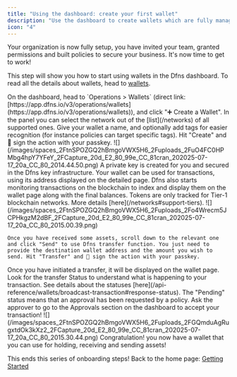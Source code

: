 ```yaml
---
title: "Using the dashboard: create your first wallet"
description: "Use the dashboard to create wallets which are fully managed and controlled by your company."
icon: "4"
---
```


Your organization is now fully setup, you have invited your team, granted permissions and built policies to secure your business. It's now time to get to work!

This step will show you how to start using wallets in the Dfns dashboard. To read all the details about wallets, head to [wallets](/api-reference/wallets).

<Steps>
  <Step title="Create a new wallet">
    On the dashboard, head to `Operations > Wallets` (direct link: [https://app.dfns.io/v3/operations/wallets](https://app.dfns.io/v3/operations/wallets)), and click "➕ Create a Wallet". In the panel you can select the network out of the [list](/networks) of all supported ones. Give your wallet a name, and optionally add tags for easier recognition (for instance policies can target specific tags). Hit "Create" and 🔑 sign the action with your passkey.
    <Frame>![](/images/spaces_2FtnSPOZGQ2hBmgoVWX5H6_2Fuploads_2FuO4FC0HPMbg4hpY7YFeY_2FCapture_20d_E2_80_99e_CC_81cran_202025-07-17_20a_CC_80_2014.44.50.png)</Frame>
  </Step>

  <Step title="Use your wallets">
    A private key is created for you and secured in the Dfns key infrastructure. Your wallet can be used for transactions, using its address displayed on the detailed page. Dfns also starts monitoring transactions on the blockchain to index and display them on the wallet page along with the final balances.
    <Info>
      Tokens are only tracked for Tier-1 blockchain networks. More details [here](/networks#support-tiers).
    </Info>
    <Frame>![](/images/spaces_2FtnSPOZGQ2hBmgoVWX5H6_2Fuploads_2Fo4Wrecm5JCPHkgzM2dBF_2FCapture_20d_E2_80_99e_CC_81cran_202025-07-17_20a_CC_80_2015.00.39.png)</Frame>

    Once you have received some assets, scroll down to the relevant one and click "Send" to use Dfns transfer function. You just need to provide the destination wallet address and the amount you wish to send. Hit "Transfer" and 🔑 sign the action with your passkey.
  </Step>

  <Step title="Monitor your transactions">
    Once you have initiated a transfer, it will be displayed on the wallet page. Look for the transfer Status to understand what is happening to your transaction. See details about the statuses [here](/api-reference/wallets/broadcast-transaction#response-status).
    <Info>
      The "Pending" status means that an approval has been requested by a policy. Ask the approver to go to the Approvals section on the dashboard to accept your transaction!
    </Info>
    <Frame>![](/images/spaces_2FtnSPOZGQ2hBmgoVWX5H6_2Fuploads_2FGQmduAgRugxtdOk3kXz2_2FCapture_20d_E2_80_99e_CC_81cran_202025-07-17_20a_CC_80_2015.30.44.png)</Frame>
  </Step>
</Steps>

<Check>
  Congratulation! you now have a wallet that you can use for holding, receiving and sending assets!
</Check>

This ends this series of onboarding steps! Back to the home page: [Getting Started](/introduction/quickstart/)